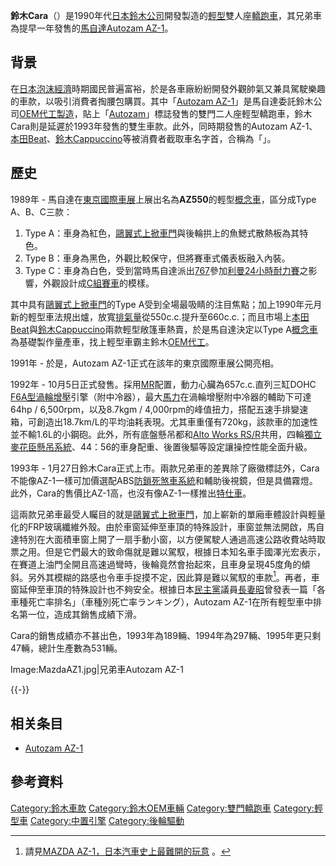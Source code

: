 {{Infobox Automobile
| image          = [[File:Suzuki_Cara.jpg|250px]]<br />[[File:Suzuki_Cara_rear.jpg|250px]]
| name           = 鈴木Cara
| aka            = 
| manufacturer   = [[鈴木公司|鈴木公司]]
| parent_company = 
| production     = 1993年-1995年
| predecessor    = 
| successor      = 
| class          = [[輕型車|輕型車]]
| layout         = [[中置後驅|MR]]
| platform       = 
| body_style     = 雙門[[轎跑車|轎跑車]]
| engine         = 657c.c.直列三缸DOHC [[鈴木F族引擎#F6A型（DOHC_4汽門渦輪增壓附中冷器）|F6A型]][[渦輪增壓器|渦輪增壓]]引擎（附中冷器）
| transmission   = 五速手動排檔
| wheelbase      = 2,235mm
| length         = 3,295mm
| width          = 1,395mm
| height         = 1,150mm
| weight         = 720kg
| ftrack         = 
| rtrack         = 
| fuel_economy   = 
| fuel_capacity  = 
| related        = [[Autozam_AZ-1|Autozam AZ-1]]
| similar        = [[本田Beat|本田Beat]]、[[鈴木Cappuccino|鈴木Cappuccino]]
| designer       = 平井敏彥
}}

'''鈴木Cara'''（{{lang-ja|スズキ・キャラ}}）是1990年代[[日本|日本]][[鈴木公司|鈴木公司]]開發製造的[[輕型車|輕型]]雙人座[[轎跑車|轎跑車]]，其兄弟車為提早一年發售的[[馬自達|馬自達]][[Autozam_AZ-1|Autozam AZ-1]]。

== 背景 ==
在[[日本泡沫經濟|日本泡沫經濟]]時期國民普遍富裕，於是各車廠紛紛開發外觀帥氣又兼具駕駛樂趣的車款，以吸引消費者掏腰包購買。其中「[[Autozam_AZ-1|Autozam AZ-1]]」是馬自達委託鈴木公司[[貼牌生產|OEM代工製造]]，貼上「[[Autozam|Autozam]]」標誌發售的雙門二人座輕型轎跑車，鈴木Cara則是延遲於1993年發售的雙生車款。此外，同時期發售的Autozam AZ-1、[[本田Beat|本田Beat]]、[[鈴木Cappuccino|鈴木Cappuccino]]等被消費者截取車名字首，合稱為「{{lang|ja|平成ABCトリオ}}」。

== 歷史 ==
1989年 - 馬自達在[[東京車展|東京國際車展]]上展出名為'''AZ550'''的輕型[[概念車|概念車]]，區分成Type A、B、C三款：
# Type A：車身為紅色，[[鷗翼車門|鷗翼式上掀車門]]與後輪拱上的魚鰓式散熱板為其特色。
# Type B：車身為黑色，外觀比較保守，但將賽車式儀表板融入內裝。
# Type C：車身為白色，受到當時馬自達派出[[馬自達767|767]]參加[[勒芒24小時耐力賽|利曼24小時耐力賽]]之影響，外觀設計成[[C組賽車|C組賽車]]的模樣。

其中具有[[鷗翼車門|鷗翼式上掀車門]]的Type A受到全場最吸睛的注目焦點；加上1990年元月新的輕型車法規出爐，放寬[[排氣量|排氣量]]從550c.c.提升至660c.c.；而且市場上[[本田Beat|本田Beat]]與[[鈴木Cappuccino|鈴木Cappuccino]]兩款輕型敞篷車熱賣，於是馬自達決定以Type A[[概念車|概念車]]為基礎製作量產車，找上輕型車霸主鈴木[[貼牌生產|OEM代工]]。

1991年 - 於是，Autozam AZ-1正式在該年的東京國際車展公開亮相。

1992年 - 10月5日正式發售。採用[[中置後驅|MR]]配置，動力心臟為657c.c.直列三缸DOHC [[鈴木F族引擎#F6A型（DOHC_4汽門渦輪增壓附中冷器）|F6A型]][[渦輪增壓器|渦輪增壓]]引擎（附中冷器），最大[[馬力|馬力]]在渦輪增壓附中冷器的輔助下可達64hp / 6,500rpm，以及8.7kgm / 4,000rpm的峰值扭力，搭配五速手排變速箱，可創造出18.7km/L的平均油耗表現。尤其車重僅有720kg，該款車的加速性並不輸1.6L的小鋼砲。此外，所有底盤懸吊都和[[鈴木Alto|Alto Works RS/R]]共用，四輪[[麥弗遜懸吊|獨立麥花臣懸吊系統]]、44：56的車身配重、後置後驅等設定讓操控性能全面升級。

1993年 - 1月27日鈴木Cara正式上市。兩款兄弟車的差異除了廠徽標誌外，Cara不能像AZ-1一樣可加價選配ABS[[防鎖死煞車系統|防鎖死煞車系統]]和輔助後視鏡，但是具備霧燈。此外，Cara的售價比AZ-1高，也沒有像AZ-1一樣推出[[Autozam_AZ-1#特別款式车型|特仕車]]。

這兩款兄弟車最受人矚目的就是[[鷗翼車門|鷗翼式上掀車門]]，加上嶄新的單廂車體設計與輕量化的FRP玻璃纖維外殼。由於車窗延伸至車頂的特殊設計，車窗並無法開啟，馬自達特別在大面積車窗上開了一扇手動小窗，以方便駕駛人通過高速公路收費站時取票之用。但是它們最大的致命傷就是難以駕馭，根據日本知名車手國澤光宏表示，在賽道上油門全開且高速過彎時，後輪竟然會抬起來，且車身呈現45度角的傾斜。另外其模糊的路感也令車手捉摸不定，因此算是難以駕馭的車款<ref>請見[http://mazda.autonet.com.tw/cgi-bin/file_view.cgi?a6040805M2027001 MAZDA AZ-1，日本汽車史上最難開的玩意] {{Wayback|url=http://mazda.autonet.com.tw/cgi-bin/file_view.cgi?a6040805M2027001 |date=20120627051755 }}。</ref>。再者，車窗延伸至車頂的特殊設計也不夠安全。根據日本[[民主党_(日本)|民主黨]]議員[[長妻昭|長妻昭]]曾發表一篇「各車種死亡率排名」（{{ja}}車種別死亡率ランキング），Autozam AZ-1在所有輕型車中排名第一位，造成其銷售成績下滑。

Cara的銷售成績亦不甚出色，1993年為189輛、1994年為297輛、1995年更只剩47輛，總計生產數為531輛。

<gallery>
Image:MazdaAZ1.jpg|兄弟車Autozam AZ-1
</gallery>
{{-}}

== 相关条目 ==
{{Commonscat|Suzuki Cara|スズキ・キャラ}}
* [[Autozam_AZ-1|Autozam AZ-1]]

== 參考資料 ==
{{reflist}}


{{Suzuki timeline 1990 to 2020}}

[[Category:鈴木車款|Category:鈴木車款]]
[[Category:鈴木OEM車輛|Category:鈴木OEM車輛]]
[[Category:雙門轎跑車|Category:雙門轎跑車]]
[[Category:輕型車|Category:輕型車]]
[[Category:中置引擎|Category:中置引擎]]
[[Category:後輪驅動|Category:後輪驅動]]